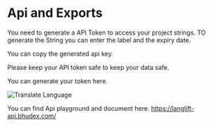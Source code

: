 # Api and Exports
You need to generate a API Token to access your project strings. TO generate the String you can enter the label and the expiry date. 

You can copy the generated api key. 


<Callout>
    Please keep your API token safe to keep your data safe. 
</Callout>

You can generate your token here.


<Image
    src="/api-export.png"
    alt="Translate Language"
    width={500}
    height={500}
/>

You can find Api playground and document here.
https://langlift-api.bhudex.com/